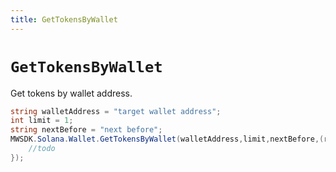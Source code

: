 ```yaml
---
title: GetTokensByWallet
---
```


# `GetTokensByWallet`

Get tokens by wallet address.

```csharp
string walletAddress = "target wallet address";
int limit = 1;
string nextBefore = "next before";
MWSDK.Solana.Wallet.GetTokensByWallet(walletAddress,limit,nextBefore,(res) => {
    //todo
});
```